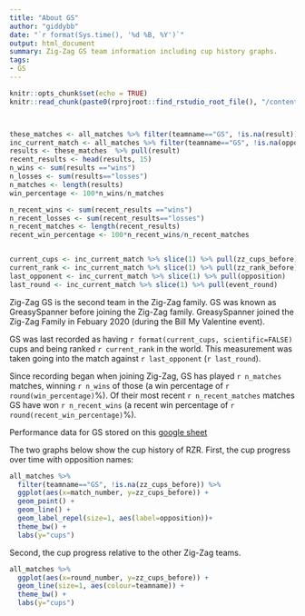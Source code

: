 ```yaml
---
title: "About GS"
author: "giddybb"
date: "`r format(Sys.time(), '%d %B, %Y')`"
output: html_document
summary: Zig-Zag GS team information including cup history graphs.
tags:
- GS
---
```


```r
knitr::opts_chunk$set(echo = TRUE)
knitr::read_chunk(paste0(rprojroot::find_rstudio_root_file(), "/content/project/common_project_code.R"))

```


```r
```


```r

```




```r
these_matches <- all_matches %>% filter(teamname=="GS", !is.na(result)) %>% arrange(-event_no, -round_number)
inc_current_match <- all_matches %>% filter(teamname=="GS", !is.na(opposition), !is.na(zz_cups_before), !is.na(zz_rank_before)) %>% arrange(-event_no, -round_number)
results <- these_matches  %>% pull(result) 
recent_results <- head(results, 15)
n_wins <- sum(results =="wins")
n_losses <- sum(results=="losses")
n_matches <- length(results)
win_percentage <- 100*n_wins/n_matches

n_recent_wins <- sum(recent_results =="wins")
n_recent_losses <- sum(recent_results=="losses")
n_recent_matches <- length(recent_results)
recent_win_percentage <- 100*n_recent_wins/n_recent_matches


current_cups <- inc_current_match %>% slice(1) %>% pull(zz_cups_before)
current_rank <- inc_current_match %>% slice(1) %>% pull(zz_rank_before)
last_opponent <- inc_current_match %>% slice(1) %>% pull(opposition)
last_round <- inc_current_match %>% slice(1) %>% pull(event_round)


```

Zig-Zag GS is the second team in the Zig-Zag family. GS was known as GreasySpanner before joining the Zig-Zag family. GreasySpanner joined the Zig-Zag  Family in Febuary 2020 (during the Bill My Valentine event).   

GS  was last recorded as having `r format(current_cups, scientific=FALSE)` cups and being ranked `r current_rank` in the world. This measurement was taken going into the match against `r last_opponent` (`r last_round`).

Since recording began when joining Zig-Zag, GS has played `r n_matches` matches, winning `r n_wins` of those (a win percentage of `r round(win_percentage)`%). Of their most recent `r n_recent_matches` matches GS have won `r n_recent_wins` (a recent win percentage of `r round(recent_win_percentage)`%).  

Performance data for GS stored on this [google sheet](https://docs.google.com/spreadsheets/d/1VfIqaB--8Y-pF06zp1KEBrTJyX1A_33XKG30n38Da14/edit?usp=sharing)

The two graphs below show the cup history of RZR. First, the cup progress over time with opposition names:

```r


all_matches %>%
  filter(teamname=="GS", !is.na(zz_cups_before)) %>%
  ggplot(aes(x=match_number, y=zz_cups_before)) +
  geom_point() +
  geom_line() +
  geom_label_repel(size=1, aes(label=opposition))+
  theme_bw() +
  labs(y="cups")


```


Second, the cup progress relative to the other Zig-Zag teams. 

```r

all_matches %>%
  ggplot(aes(x=round_number, y=zz_cups_before)) +
  geom_line(size=1, aes(colour=teamname)) +
  theme_bw() +
  labs(y="cups")
```



